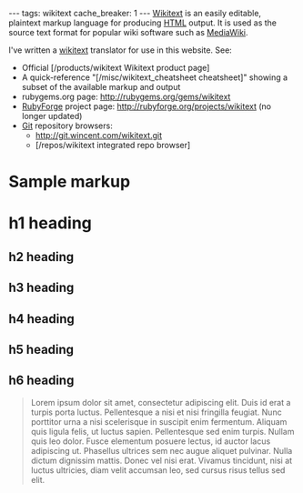 ---
tags: wikitext
cache_breaker: 1
---
[[Wikitext]] is an easily editable, plaintext markup language for producing [[HTML]] output. It is used as the source text format for popular wiki software such as [[MediaWiki]].

I've written a [[wikitext]] translator for use in this website. See:

* Official [/products/wikitext Wikitext product page]
* A quick-reference "[/misc/wikitext_cheatsheet cheatsheet]" showing a subset of the available markup and output
* rubygems.org page: http://rubygems.org/gems/wikitext
* [[RubyForge]] project page: http://rubyforge.org/projects/wikitext (no longer updated)
* [[Git]] repository browsers:
** http://git.wincent.com/wikitext.git
** [/repos/wikitext integrated repo browser]

= Sample markup =

= h1 heading =
== h2 heading ==
== h3 heading ==
== h4 heading ==
== h5 heading ==
== h6 heading ==

<blockquote>Lorem ipsum dolor sit amet, consectetur adipiscing elit. Duis id erat a turpis porta luctus. Pellentesque a nisi et nisi fringilla feugiat. Nunc porttitor urna a nisi scelerisque in suscipit enim fermentum. Aliquam quis ligula felis, ut luctus sapien. Pellentesque sed enim turpis. Nullam quis leo dolor. Fusce elementum posuere lectus, id auctor lacus adipiscing ut. Phasellus ultrices sem nec augue aliquet pulvinar. Nulla dictum dignissim mattis. Donec vel nisi erat. Vivamus tincidunt, nisi at luctus ultricies, diam velit accumsan leo, sed cursus risus tellus sed elit.</blockquote>
